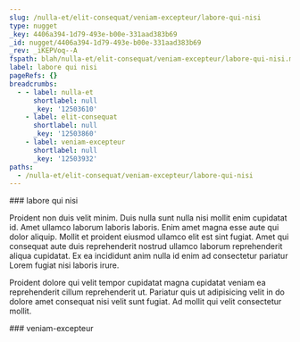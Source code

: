 ```yaml
---
slug: /nulla-et/elit-consequat/veniam-excepteur/labore-qui-nisi
type: nugget
_key: 4406a394-1d79-493e-b00e-331aad383b69
_id: nugget/4406a394-1d79-493e-b00e-331aad383b69
_rev: _iKEPVoq--A
fspath: blah/nulla-et/elit-consequat/veniam-excepteur/labore-qui-nisi.md
label: labore qui nisi
pageRefs: {}
breadcrumbs:
  - - label: nulla-et
      shortlabel: null
      _key: '12503610'
    - label: elit-consequat
      shortlabel: null
      _key: '12503860'
    - label: veniam-excepteur
      shortlabel: null
      _key: '12503932'
paths:
  - /nulla-et/elit-consequat/veniam-excepteur/labore-qui-nisi
---
```


<NuggetArea>
<Nugget slug="/nulla-et/elit-consequat/veniam-excepteur/labore-qui-nisi" type="nugget" _key="4406a394-1d79-493e-b00e-331aad383b69" _id="nugget/4406a394-1d79-493e-b00e-331aad383b69" _rev="_iKEPVoq--A" fspath="blah/nulla-et/elit-consequat/veniam-excepteur/labore-qui-nisi.md" label="labore qui nisi" paths="/nulla-et/elit-consequat/veniam-excepteur/labore-qui-nisi">
<NuggetBody>
### labore qui nisi

Proident non duis velit minim. Duis nulla sunt nulla nisi mollit enim cupidatat id. Amet ullamco laborum laboris laboris. Enim amet magna esse aute qui dolor aliquip. Mollit et proident eiusmod ullamco elit est sint fugiat. Amet qui consequat aute duis reprehenderit nostrud ullamco laborum reprehenderit aliqua cupidatat. Ex ea incididunt anim nulla id enim ad consectetur pariatur Lorem fugiat nisi laboris irure.

Proident dolore qui velit tempor cupidatat magna cupidatat veniam ea reprehenderit cillum reprehenderit ut. Pariatur quis ut adipisicing velit in do dolore amet consequat nisi velit sunt fugiat. Ad mollit qui velit consectetur mollit.

</NuggetBody>
<Breadcrumbs>
<Crumbs>
<Crumb _key="12503610" label="nulla-et" /><Crumb _key="12503860" label="elit-consequat" /><Crumb _key="12503932" label="veniam-excepteur" />
</Crumbs>
</Breadcrumbs>
</Nugget>

<NuggetsInbound>
</NuggetsInbound>
<NuggetsOutbound>
</NuggetsOutbound>
</NuggetArea>
<PassagesInbound>
<Passage direction="inbound" type="passage" _key="12503932" _id="passage/12503932" _rev="_iKEPVom--A" label="veniam-excepteur" passage="veniam-excepteur" fspath="blah/nulla-et/elit-consequat/veniam-excepteur" paths="/nulla-et/elit-consequat/veniam-excepteur" slug="/nulla-et/elit-consequat/veniam-excepteur">
<NuggetBody>
### veniam-excepteur

</NuggetBody>
<Breadcrumbs>
<Crumbs>
<Crumb _key="12503610" label="nulla-et" /><Crumb _key="12503860" label="elit-consequat" />
</Crumbs>
</Breadcrumbs>
</Passage>

</PassagesInbound>
<PassagesOutbound>
</PassagesOutbound>